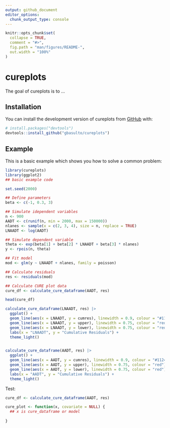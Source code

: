 ```yaml
---
output: github_document
editor_options: 
  chunk_output_type: console
---
```


<!-- README.md is generated from README.Rmd. Please edit that file -->

```r
knitr::opts_chunk$set(
  collapse = TRUE,
  comment = "#>",
  fig.path = "man/figures/README-",
  out.width = "100%"
)
```

# cureplots

<!-- badges: start -->
<!-- badges: end -->

The goal of cureplots is to ...

## Installation

You can install the development version of cureplots from [GitHub](https://github.com/) with:

``` r
# install.packages("devtools")
devtools::install_github("gbasulto/cureplots")
```

## Example

This is a basic example which shows you how to solve a common problem:

```r
library(cureplots)
library(ggplot2)
## basic example code

set.seed(2000)

## Define parameters
beta <- c(-1, 0.3, 3)

## Simulate idependent variables
n <- 900
AADT <- c(runif(n, min = 2000, max = 150000))
nlanes <- sample(x = c(2, 3, 4), size = n, replace = TRUE)
LNAADT <- log(AADT)

## Simulate dependent variable
theta <- exp(beta[1] + beta[2] * LNAADT + beta[3] * nlanes)
y <- rpois(n, theta)

## Fit model
mod <- glm(y ~ LNAADT + nlanes, family = poisson)

## Calculate residuals
res <- residuals(mod)

## Calculate CURE plot data
cure_df <- calculate_cure_dataframe(AADT, res)

head(cure_df)

calculate_cure_dataframe(LNAADT, res) |>
  ggplot() +
  geom_line(aes(x = LNAADT, y = cumres), linewidth = 0.9, colour = "#112446") +
  geom_line(aes(x = LNAADT, y = upper), linewidth = 0.75, colour = "red") +
  geom_line(aes(x = LNAADT, y = lower), linewidth = 0.75, colour = "red") +
  labs(x = "LNAADT", y = "Cumulative Residuals") +
  theme_light()


calculate_cure_dataframe(AADT, res) |>
  ggplot() +
  geom_line(aes(x = AADT, y = cumres), linewidth = 0.9, colour = "#112446") +
  geom_line(aes(x = AADT, y = upper), linewidth = 0.75, colour = "red") +
  geom_line(aes(x = AADT, y = lower), linewidth = 0.75, colour = "red") +
  labs(x = "AADT", y = "Cumulative Residuals") +
  theme_light()
```

Test: 
```r

cure_df <- calculate_cure_dataframe(AADT, res)

cure_plot <- function(x, covariate = NULL) {
  ## x is cure_dataframe or model
  
}

```


<!-- 
To do list 
1. dd 
2. ccc 
-->

